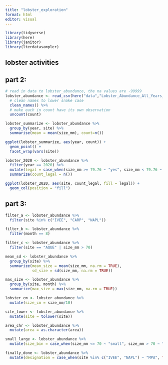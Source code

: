 ```yaml
---
title: "lobster_exploration"
format: html
editor: visual
---
```


```r
library(tidyverse)
library(here)
library(janitor)
library(lterdatasampler)

```

## lobster activities 

## part 2:

```r
# read in data to lobster_abundance, the na values are -99999
lobster_abundance <- read_csv(here("data","Lobster_Abundance_All_Years_20210412.csv"), na = c("-99999","")) %>% 
  # clean names to lower snake case
  clean_names() %>% 
  # make each in count have its own observation
  uncount(count)

```

```r
lobster_summarize <- lobster_abundance %>% 
  group_by(year, site) %>% 
  summarise(mean = mean(size_mm), count=n())
```

```r
ggplot(lobster_summarize, aes(year, count)) +
  geom_point() +
  facet_wrap(vars(site))

```

```r
lobster_2020 <- lobster_abundance %>% 
  filter(year == 2020) %>% 
  mutate(legal = case_when(size_mm >= 79.76 ~ "yes", size_mm < 79.76 ~ "no")) %>% group_by(site, legal) %>% 
  summarize(count_legal = n()) 
```

```r
ggplot(lobster_2020, aes(site, count_legal, fill = legal)) +
  geom_col(position = "fill")
```

## part 3:

```r
filter_a <- lobster_abundance %>% 
  filter(site %in% c("IVEE", "CARP", "NAPL"))

filter_b <- lobster_abundance %>% 
  filter(month == 8)

filter_c <- lobster_abundance %>% 
  filter(site == "AQUE" | size_mm > 70)
```

```r
mean_sd <- lobster_abundance %>% 
  group_by(site) %>%
  summarize(mean_size = mean(size_mm, na.rm = TRUE),
            sd_size = sd(size_mm, na.rm = TRUE))

max_size <- lobster_abundance %>% 
  group_by(site, month) %>% 
  summarize(max_size = max(size_mm, na.rm = TRUE))
```

```r
lobster_cm <- lobster_abundance %>% 
  mutate(size_cm = size_mm/10)

site_lower <- lobster_abundance %>% 
  mutate(site = tolower(site))

area_chr <- lobster_abundance %>% 
  mutate(area = as.character(area))
```

```r
small_large <- lobster_abundance %>% 
  mutate(size_bin = case_when(size_mm <= 70 ~ "small", size_mm > 70 ~ "large"))

finally_done <- lobster_abundance %>% 
  mutate(designation = case_when(site %in% c("IVEE", "NAPL") ~ "MPA", TRUE ~ "not MPA"))
```
